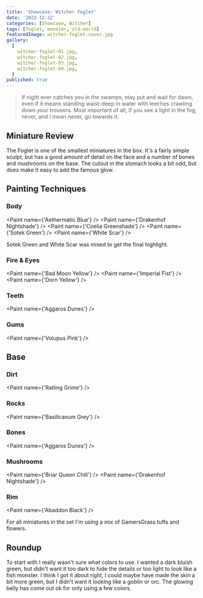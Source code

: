 ```yaml
---
title: 'Showcase: Witcher Foglet'
date: '2023-12-22'
categories: [Showcase, Witcher]
tags: [foglet, monster, old-world]
featuredImage: witcher-foglet-cover.jpg
gallery:
  [
    witcher-foglet-01.jpg,
    witcher-foglet-02.jpg,
    witcher-foglet-03.jpg,
    witcher-foglet-04.jpg,
  ]
published: true
---
```



> If night ever catches you in the swamps, stay put and wait for dawn, even if it means standing waist-deep in water
> with leeches crawling down your trousers. Most important of all, if you see a light in the fog, never, and I mean
> never, go towards it.

## Miniature Review

The Foglet is one of the smallest miniatures in the box. It's a fairly simple sculpt, but has a good amount of detail
on the face and a number of bones and mushrooms on the base. The cutout in the stomach looks a bit odd, but does make
it easy to add the famous glow.

## Painting Techniques

### Body

<Paint name={'Aethermatic Blue'} />
<Paint name={'Drakenhof Nightshade'} />
<Paint name={'Coelia Greenshade'} />
<Paint name={'Sotek Green'} />
<Paint name={'White Scar'} />

Sotek Green and White Scar was mixed to get the final highlight.

### Fire & Eyes

<Paint name={'Bad Moon Yellow'} />
<Paint name={'Imperial Fist'} />
<Paint name={'Dorn Yellow'} />

### Teeth

<Paint name={'Aggaros Dunes'} />

### Gums

<Paint name={'Volupus Pink'} />

## Base

### Dirt

<Paint name={'Ratling Grime'} />

### Rocks

<Paint name={'Basilicanum Grey'} />

### Bones

<Paint name={'Aggaros Dunes'} />

### Mushrooms

<Paint name={'Briar Queen Chill'} />
<Paint name={'Drakenhof Nightshade'} />

### Rim

<Paint name={'Abaddon Black'} />

For all miniatures in the set I'm using a mix of GamersGrass tufts and flowers.

## Roundup

To start with I really wasn't sure what colors to use. I wanted a dark bluish green, but didn't want it too dark to
hide the details or too light to look like a fish monster. I think I got it about right, I could maybe have made the
skin a bit more green, but I didn't want it looking like a goblin or orc. The glowing belly has come out ok for only
using a few colors.
